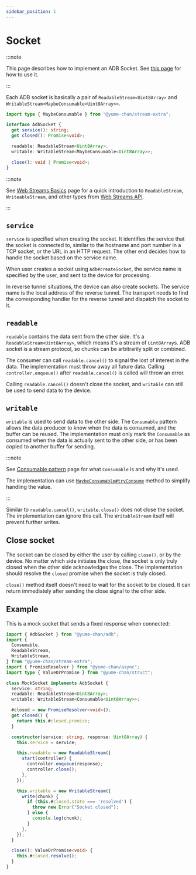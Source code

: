 ```yaml
---
sidebar_position: 1
---
```


# Socket

:::note

This page describes how to implement an ADB Socket. See [this page](/api/adb/socket.mdx) for how to use it.

:::

Each ADB socket is basically a pair of `ReadableStream<Uint8Array>` and `WritableStream<MaybeConsumable<Uint8Array>>`.

```ts
import type { MaybeConsumable } from "@yume-chan/stream-extra";

interface AdbSocket {
  get service(): string;
  get closed(): Promise<void>;

  readable: ReadableStream<Uint8Array>;
  writable: WritableStream<MaybeConsumable<Uint8Array>>;

  close(): void | Promise<void>;
}
```

:::note

See [Web Streams Basics](../web-stream/index.mdx) page for a quick introduction to `ReadableStream`, `WriteableStream`, and other types from [Web Streams API](https://developer.mozilla.org/en-US/docs/Web/API/Streams_API).

:::

## `service`

`service` is specified when creating the socket. It identifies the service that the socket is connected to, similar to the hostname and port number in a TCP socket, or the URL in an HTTP request. The other end decides how to handle the socket based on the service name.

When user creates a socket using `Adb#createSocket`, the service name is specified by the user, and sent to the device for processing.

In reverse tunnel situations, the device can also create sockets. The service name is the local address of the reverse tunnel. The transport needs to find the corresponding handler for the reverse tunnel and dispatch the socket to it.

## `readable`

`readable` contains the data sent from the other side. It's a `ReadableStream<Uint8Array>`, which means it's a stream of `Uint8Array`s. ADB socket is a stream protocol, so chunks can be arbitrarily split or combined.

The consumer can call `readable.cancel()` to signal the lost of interest in the data. The implementation must throw away all future data. Calling `controller.enqueue()` after `readable.cancel()` is called will throw an error.

Calling `readable.cancel()` doesn't close the socket, and `writable` can still be used to send data to the device.

## `writable`

`writable` is used to send data to the other side. The `Consumable` pattern allows the data producer to know when the data is consumed, and the buffer can be reused. The implementation must only mark the `Consumable` as consumed when the data is actually sent to the other side, or has been copied to another buffer for sending.

:::note

See [Consumable pattern](../consumable.mdx) page for what `Consumable` is and why it's used.

The implementation can use [`MaybeConsumable#tryConsume`](../consumable.mdx#tryconsume-1) method to simplify handling the value.

:::

Similar to `readable.cancel()`, `writable.close()` does not close the socket. The implementation can ignore this call. The `WritableStream` itself will prevent further writes.

## Close socket

The socket can be closed by either the user by calling `close()`, or by the device. No matter which side initiates the close, the socket is only truly closed when the other side acknowledges the close. The implementation should resolve the `closed` promise when the socket is truly closed.

`close()` method itself doesn't need to wait for the socket to be closed. It can return immediately after sending the close signal to the other side.

## Example

This is a mock socket that sends a fixed response when connected:

```ts transpile
import { AdbSocket } from "@yume-chan/adb";
import {
  Consumable,
  ReadableStream,
  WritableStream,
} from "@yume-chan/stream-extra";
import { PromiseResolver } from "@yume-chan/async";
import type { ValueOrPromise } from "@yume-chan/struct";

class MockSocket implements AdbSocket {
  service: string;
  readable: ReadableStream<Uint8Array>;
  writable: WritableStream<Consumable<Uint8Array>>;

  #closed = new PromiseResolver<void>();
  get closed() {
    return this.#closed.promise;
  }

  constructor(service: string, response: Uint8Array) {
    this.service = service;

    this.readable = new ReadableStream({
      start(controller) {
        controller.enqueue(response);
        controller.close();
      },
    });

    this.writable = new WritableStream({
      write(chunk) {
        if (this.#closed.state === 'resolved') {
          throw new Error("Socket closed");
        } else {
          console.log(chunk);
        }
      },
    });
  }

  close(): ValueOrPromise<void> {
    this.#closed.resolve();
  }
}
```
